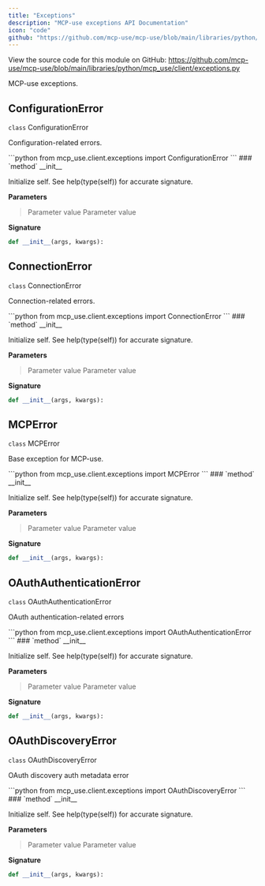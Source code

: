 ```yaml
---
title: "Exceptions"
description: "MCP-use exceptions API Documentation"
icon: "code"
github: "https://github.com/mcp-use/mcp-use/blob/main/libraries/python/mcp_use/client/exceptions.py"
---
```



<Callout type="info" title="Source Code">
View the source code for this module on GitHub: <a href='https://github.com/mcp-use/mcp-use/blob/main/libraries/python/mcp_use/client/exceptions.py' target='_blank' rel='noopener noreferrer'>https://github.com/mcp-use/mcp-use/blob/main/libraries/python/mcp_use/client/exceptions.py</a>
</Callout>

MCP-use exceptions.

## ConfigurationError

<div>
<RandomGradientBackground className="rounded-lg p-4 w-full h-full rounded-full">
<div className="text-black">
<div className="text-black font-bold text-xl mb-2 mt-8"><code className="!text-black">class</code> ConfigurationError</div>

Configuration-related errors.

</div>
</RandomGradientBackground>
```python
from mcp_use.client.exceptions import ConfigurationError
```

<Card type="info">
### `method` __init__

Initialize self.  See help(type(self)) for accurate signature.

**Parameters**
><ParamField body="args" required="True" >   Parameter value </ParamField>
><ParamField body="kwargs" required="True" >   Parameter value </ParamField>

**Signature**
```python wrap
def __init__(args, kwargs):
```

</Card>
</div>

## ConnectionError

<div>
<RandomGradientBackground className="rounded-lg p-4 w-full h-full rounded-full">
<div className="text-black">
<div className="text-black font-bold text-xl mb-2 mt-8"><code className="!text-black">class</code> ConnectionError</div>

Connection-related errors.

</div>
</RandomGradientBackground>
```python
from mcp_use.client.exceptions import ConnectionError
```

<Card type="info">
### `method` __init__

Initialize self.  See help(type(self)) for accurate signature.

**Parameters**
><ParamField body="args" required="True" >   Parameter value </ParamField>
><ParamField body="kwargs" required="True" >   Parameter value </ParamField>

**Signature**
```python wrap
def __init__(args, kwargs):
```

</Card>
</div>

## MCPError

<div>
<RandomGradientBackground className="rounded-lg p-4 w-full h-full rounded-full">
<div className="text-black">
<div className="text-black font-bold text-xl mb-2 mt-8"><code className="!text-black">class</code> MCPError</div>

Base exception for MCP-use.

</div>
</RandomGradientBackground>
```python
from mcp_use.client.exceptions import MCPError
```

<Card type="info">
### `method` __init__

Initialize self.  See help(type(self)) for accurate signature.

**Parameters**
><ParamField body="args" required="True" >   Parameter value </ParamField>
><ParamField body="kwargs" required="True" >   Parameter value </ParamField>

**Signature**
```python wrap
def __init__(args, kwargs):
```

</Card>
</div>

## OAuthAuthenticationError

<div>
<RandomGradientBackground className="rounded-lg p-4 w-full h-full rounded-full">
<div className="text-black">
<div className="text-black font-bold text-xl mb-2 mt-8"><code className="!text-black">class</code> OAuthAuthenticationError</div>

OAuth authentication-related errors

</div>
</RandomGradientBackground>
```python
from mcp_use.client.exceptions import OAuthAuthenticationError
```

<Card type="info">
### `method` __init__

Initialize self.  See help(type(self)) for accurate signature.

**Parameters**
><ParamField body="args" required="True" >   Parameter value </ParamField>
><ParamField body="kwargs" required="True" >   Parameter value </ParamField>

**Signature**
```python wrap
def __init__(args, kwargs):
```

</Card>
</div>

## OAuthDiscoveryError

<div>
<RandomGradientBackground className="rounded-lg p-4 w-full h-full rounded-full">
<div className="text-black">
<div className="text-black font-bold text-xl mb-2 mt-8"><code className="!text-black">class</code> OAuthDiscoveryError</div>

OAuth discovery auth metadata error

</div>
</RandomGradientBackground>
```python
from mcp_use.client.exceptions import OAuthDiscoveryError
```

<Card type="info">
### `method` __init__

Initialize self.  See help(type(self)) for accurate signature.

**Parameters**
><ParamField body="args" required="True" >   Parameter value </ParamField>
><ParamField body="kwargs" required="True" >   Parameter value </ParamField>

**Signature**
```python wrap
def __init__(args, kwargs):
```

</Card>
</div>

